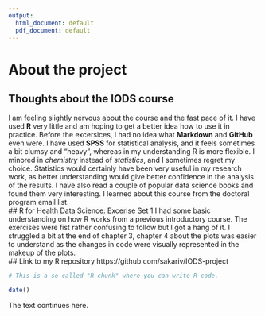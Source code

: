 ```yaml
---
output:
  html_document: default
  pdf_document: default
---
```


# About the project

## Thoughts about the IODS course
I am feeling slightly nervous about the course and the fast pace of it. I have used **R** very little and am hoping to get a better idea how to use it in practice. Before the excersices, I had no idea what **Markdown** and **GitHub** even were. I have used **SPSS** for statistical analysis, and it feels sometimes a bit clumsy and "heavy", whereas in my understanding R is more flexible. I minored in *chemistry* instead of *statistics*, and I sometimes regret my choice. Statistics would certainly have been very useful in my research work, as better understanding would give better confidence in the analysis of the results. I have also read a couple of popular data science books and found them very interesting. I learned about this course from the doctoral program email list.  
## R for Health Data Science: Excerise Set 1
I had some basic understanding on how R works from a previous introductory course. The exercises were fist rather confusing to follow but I got a hang of it. I struggled a bit at the end of chapter 3, chapter 4 about the plots was easier to understand as the changes in code were visually represented in the makeup of the plots.  
## Link to my R repository
https://github.com/sakariv/IODS-project

```r
# This is a so-called "R chunk" where you can write R code.

date()

```
The text continues here.

